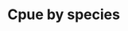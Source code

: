 # Cpue by species

<!-- **FREQUENCY HISTOGRAMS** -->

<!-- ```{r, fig.width = 7, fig.height = 65} -->

<!-- Species <- ObserverData %>%  -->
<!--   group_by(LatinNames, CommonName) %>%  -->
<!--   dplyr::summarise(NoSampled = n(), -->
<!--     .groups = 'drop') %>% -->
<!--   filter(NoSampled >= 10) %>%  -->
<!--   arrange(desc(NoSampled))  -->

<!-- Species.names <- Species$LatinNames -->
<!-- Remove <- c("Multiple species finfish", "Multiple species prawns", "Xiphopenaeus kroyeri") -->


<!-- Plot.species <- ObserverData %>%  -->
<!--   filter(LatinNames %in% Species.names) -->


<!-- Plot.species <- Plot.species %>%  -->
<!--   mutate(LatinNames = fct_relevel(LatinNames, Species.names)) %>% -->
<!--   filter(!LatinNames %in% Remove) -->

<!-- Plot.species %>%  -->
<!--   ggplot(aes(x = CpueKGHR, -->
<!--     fill = LatinNames)) +  -->
<!--   geom_histogram(bins = 20) + -->
<!--   theme_bw() + -->
<!--   theme(panel.background = element_rect(fill = "white", -->
<!--     colour = "grey50"), -->
<!--     legend.position = "none") + -->
<!--   labs(x = "CPUE (kgs/hr)", -->
<!--     y = "Count", -->
<!--     title = "Histograms of CPUE for all species observations", -->
<!--     subtitle = "Colour is used to represent the different catch groups") + -->
<!--   facet_wrap(~LatinNames, -->
<!--     scales = "free",  -->
<!--     ncol = 2)  -->
<!-- ``` -->

<!-- ## Company -->

<!-- ```{r, fig.width = 6, fig.height = 6} -->
<!-- names <- unique(Plot.species$LatinNames) -->

<!-- for(i in names){ -->

<!--   Plots.1 <- ggplot(Plot.species %>%  -->
<!--       filter(LatinNames == i), -->
<!--     aes(x = CpueKGHR, -->
<!--       fill = Company)) +  -->
<!--     geom_histogram(bins = 20) + -->
<!--     theme_bw() + -->
<!--     theme(panel.background = element_rect(fill = "white", -->
<!--       colour = "grey50"), -->
<!--       legend.position = "none") + -->
<!--     labs(x = "CPUE (kgs/hr)", -->
<!--       y = "Count", -->
<!--       title = paste0("Histogram of ", i, " CPUE - all observations"), -->
<!--       subtitle = "Colour is used to represent the different fishing companies") + -->
<!--     facet_wrap(~Company, -->
<!--       scales = "free",  -->
<!--       ncol = 1) -->

<!--   print(Plots.1) -->

<!-- } -->

<!-- ``` -->


<!-- ## Fishing Depths -->

<!-- ```{r, fig.width = 7, fig.height = 9, warning = FALSE} -->

<!-- for(i in names){ -->

<!--   Plots.2 <- ggplot(Plot.species %>%  -->
<!--       filter(LatinNames == i), -->
<!--     aes(x = CpueKGHR, -->
<!--       fill = as.factor(FishingDepthMtr))) +  -->
<!--     geom_histogram(bins = 20) + -->
<!--     theme_bw() + -->
<!--     theme(panel.background = element_rect(fill = "white", -->
<!--       colour = "grey50"), -->
<!--       legend.position = "none") + -->
<!--     labs(x = "CPUE (kgs/hr)", -->
<!--       y = "Count", -->
<!--       title = paste0("Histogram of ", i, " CPUE - all observations"), -->
<!--       subtitle = "Colour is used to represent the different fishing depths") + -->
<!--     facet_wrap(~FishingDepthMtr, -->
<!--       scales = "free", -->
<!--       ncol = 2) -->

<!--   print(Plots.2) -->

<!-- } -->

<!-- ``` -->


<!-- ## Time of day -->

<!-- ```{r, fig.width = 6, fig.height = 6} -->

<!-- for(i in names){ -->

<!--   Plots.3 <- ggplot(Plot.species %>%  -->
<!--       filter(LatinNames == i), -->
<!--     aes(x = CpueKGHR, -->
<!--       fill = TimePeriods)) +  -->
<!--     geom_histogram(bins = 20) + -->
<!--     theme_bw() + -->
<!--     theme(panel.background = element_rect(fill = "white", -->
<!--       colour = "grey50"), -->
<!--       legend.position = "none") + -->
<!--     labs(x = "CPUE (kgs/hr)", -->
<!--       y = "Count", -->
<!--       title = paste0("Histogram of ", i, " CPUE - all observations"), -->
<!--       subtitle = "Colour is used to represent the different time of day") + -->
<!--     facet_wrap(~TimePeriods, -->
<!--       scales = "free",  -->
<!--       ncol = 1)  -->

<!--   print(Plots.3) -->

<!-- } -->

<!-- ``` -->

<!-- ## Months -->

<!-- ```{r, fig.width = 7, fig.height = 9} -->

<!-- for(i in names){ -->

<!--   Plots.4 <- ggplot(Plot.species %>%  -->
<!--       filter(LatinNames == i), -->
<!--     aes(x = CpueKGHR, -->
<!--       fill = as.factor(Month))) +  -->
<!--     geom_histogram(bins = 20) + -->
<!--     theme_bw() + -->
<!--     theme(panel.background = element_rect(fill = "white", -->
<!--       colour = "grey50"), -->
<!--       legend.position = "none") + -->
<!--     labs(x = "CPUE (kgs/hr)", -->
<!--       y = "Count", -->
<!--       title = paste0("Histogram of ", i, " CPUE - all observations"), -->
<!--       subtitle = "Colour is used to represent the different fishing depths") + -->
<!--     facet_wrap(~Month, -->
<!--       scales = "free", -->
<!--       ncol = 2) -->

<!--   print(Plots.4) -->

<!-- } -->

<!-- ``` -->

<!-- ## Fishing Zones -->

<!-- ```{r, fig.width = 7, fig.height = 8} -->

<!-- for(i in names){ -->

<!--   Plots.5 <- ggplot(Plot.species %>%  -->
<!--       filter(LatinNames == i), -->
<!--     aes(x = CpueKGHR, -->
<!--       fill = as.factor(FishingZones))) +  -->
<!--     geom_histogram(bins = 20) + -->
<!--     theme_bw() + -->
<!--     theme(panel.background = element_rect(fill = "white", -->
<!--       colour = "grey50"), -->
<!--       legend.position = "none") + -->
<!--     labs(x = "CPUE (kgs/hr)", -->
<!--       y = "Count", -->
<!--       title = paste0("Histogram of ", i, " CPUE - all observations"), -->
<!--       subtitle = "Colour is used to represent the different fishing depths") + -->
<!--     facet_wrap(~FishingZones, -->
<!--       scales = "free", -->
<!--       ncol = 2) -->

<!--   print(Plots.5) -->
<!-- } -->
<!-- ``` -->


